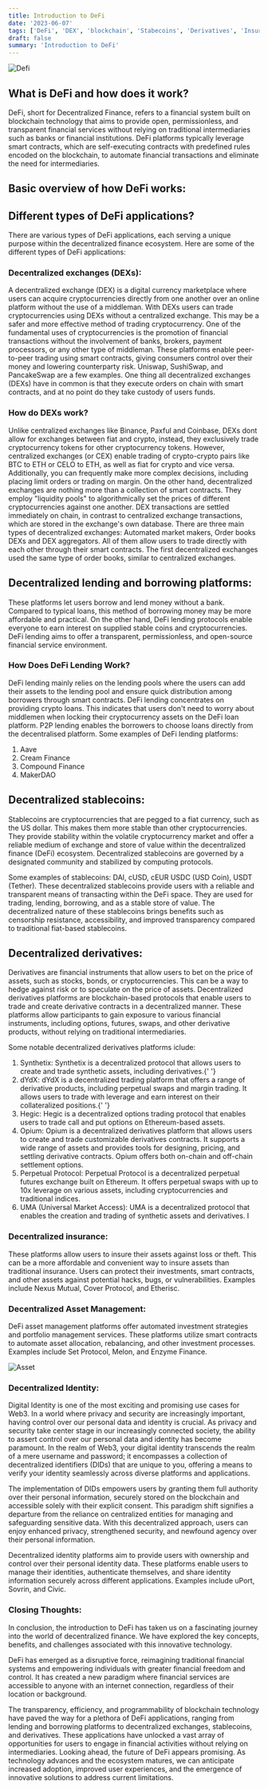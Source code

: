 ```yaml
---
title: Introduction to DeFi
date: '2023-06-07'
tags: ['DeFi', 'DEX', 'blockchain', 'Stabecoins', 'Derivatives', 'Insurance']
draft: false
summary: 'Introduction to DeFi'
---
```


![Defi](/static/images/canada/Defi.jpg)

## What is DeFi and how does it work?

DeFi, short for Decentralized Finance, refers to a financial system built on blockchain technology that aims to provide open, permissionless, and transparent financial services without relying on traditional intermediaries such as banks or financial institutions. DeFi platforms typically leverage smart contracts, which are self-executing contracts with predefined rules encoded on the blockchain, to automate financial transactions and eliminate the need for intermediaries.

## Basic overview of how DeFi works:

## Different types of DeFi applications?

There are various types of DeFi applications, each serving a unique purpose within the decentralized finance ecosystem. Here are some of the different types of DeFi applications:

### Decentralized exchanges (DEXs):

A decentralized exchange (DEX) is a digital currency marketplace where users can acquire cryptocurrencies directly from one another over an online platform without the use of a middleman. With DEXs users can trade cryptocurrencies using DEXs without a centralized exchange. This may be a safer and more effective method of trading cryptocurrency.
One of the fundamental uses of cryptocurrencies is the promotion of financial transactions without the involvement of banks, brokers, payment processors, or any other type of middleman.
These platforms enable peer-to-peer trading using smart contracts, giving consumers control over their money and lowering counterparty risk. Uniswap, SushiSwap, and PancakeSwap are a few examples. One thing all decentralized exchanges (DEXs) have in common is that they execute orders on chain with smart contracts, and at no point do they take custody of users funds.

### How do DEXs work?

Unlike centralized exchanges like Binance, Paxful and Coinbase, DEXs dont allow for exchanges between fiat and crypto, instead, they exclusively trade cryptocurrency tokens for other cryptocurrency tokens. However, centralized exchanges (or CEX) enable trading of crypto-crypto pairs like BTC to ETH or CELO to ETH, as well as fiat for crypto and vice versa. Additionally, you can frequently make more complex decisions, including placing limit orders or trading on margin. On the other hand, decentralized exchanges are nothing more than a collection of smart contracts. They employ "liquidity pools" to algorithmically set the prices of different cryptocurrencies against one another. DEX transactions are settled immediately on chain, in contrast to centralized exchange transactions, which are stored in the exchange's own database. There are three main types of decentralized exchanges: Automated market makers, Order books DEXs and DEX aggregators. All of them allow users to trade directly with each other through their smart contracts. The first decentralized exchanges used the same type of order books, similar to centralized exchanges.

## Decentralized lending and borrowing platforms:

These platforms let users borrow and lend money without a bank. Compared to typical loans, this method of borrowing money may be more affordable and practical.
On the other hand, DeFi lending protocols enable everyone to earn interest on supplied stable coins and cryptocurrencies. DeFi lending aims to offer a transparent, permissionless, and open-source financial service environment.

### How Does DeFi Lending Work?

DeFi lending mainly relies on the lending pools where the users can add their assets to the lending pool and ensure quick distribution among borrowers through smart contracts.
DeFi lending concentrates on providing crypto loans. This indicates that users don't need to worry about middlemen when locking their cryptocurrency assets on the DeFi loan platform. P2P lending enables the borrowers to choose loans directly from the decentralised platform.
Some examples of DeFi lending platforms:

<ol>
  <li>Aave</li>
  <li>Cream Finance</li>
  <li>Compound Finance</li>
  <li>MakerDAO</li>
</ol>

## Decentralized stablecoins:

Stablecoins are cryptocurrencies that are pegged to a fiat currency, such as the US dollar. This makes them more stable than other cryptocurrencies. They provide stability within the volatile cryptocurrency market and offer a reliable medium of exchange and store of value within the decentralized finance (DeFi) ecosystem. Decentralized stablecoins are governed by a designated community and stabilized by computing protocols.

Some examples of stablecoins: DAI, cUSD, cEUR USDC (USD Coin), USDT (Tether). These decentralized stablecoins provide users with a reliable and transparent means of transacting within the DeFi space. They are used for trading, lending, borrowing, and as a stable store of value. The decentralized nature of these stablecoins brings benefits such as censorship resistance, accessibility, and improved transparency compared to traditional fiat-based stablecoins.

## Decentralized derivatives:

Derivatives are financial instruments that allow users to bet on the price of assets, such as stocks, bonds, or cryptocurrencies. This can be a way to hedge against risk or to speculate on the price of assets. Decentralized derivatives platforms are blockchain-based protocols that enable users to trade and create derivative contracts in a decentralized manner. These platforms allow participants to gain exposure to various financial instruments, including options, futures, swaps, and other derivative products, without relying on traditional intermediaries.

Some notable decentralized derivatives platforms iclude:

<ol>
  <li>
    Synthetix: Synthetix is a decentralized protocol that allows users to create and trade synthetic
    assets, including derivatives.{' '}
  </li>
  <li>
    dYdX: dYdX is a decentralized trading platform that offers a range of derivative products,
    including perpetual swaps and margin trading. It allows users to trade with leverage and earn
    interest on their collateralized positions.{' '}
  </li>
  <li>
    Hegic: Hegic is a decentralized options trading protocol that enables users to trade call and
    put options on Ethereum-based assets.
  </li>
  <li>
    Opium: Opium is a decentralized derivatives platform that allows users to create and trade
    customizable derivatives contracts. It supports a wide range of assets and provides tools for
    designing, pricing, and settling derivative contracts. Opium offers both on-chain and off-chain
    settlement options.
  </li>
  <li>
    Perpetual Protocol: Perpetual Protocol is a decentralized perpetual futures exchange built on
    Ethereum. It offers perpetual swaps with up to 10x leverage on various assets, including
    cryptocurrencies and traditional indices.
  </li>
  <li>
    UMA (Universal Market Access): UMA is a decentralized protocol that enables the creation and
    trading of synthetic assets and derivatives. I
  </li>
</ol>

### Decentralized insurance:

These platforms allow users to insure their assets against loss or theft. This can be a more affordable and convenient way to insure assets than traditional insurance. Users can protect their investments, smart contracts, and other assets against potential hacks, bugs, or vulnerabilities. Examples include Nexus Mutual, Cover Protocol, and Etherisc.

### Decentralized Asset Management:

DeFi asset management platforms offer automated investment strategies and portfolio management services. These platforms utilize smart contracts to automate asset allocation, rebalancing, and other investment processes. Examples include Set Protocol, Melon, and Enzyme Finance.

![Asset](/static/images/canada/assetmanagement.png)

### Decentralized Identity:

Digital Identity is one of the most exciting and promising use cases for Web3. In a world where privacy and security are increasingly important, having control over our personal data and identity is crucial. As privacy and security take center stage in our increasingly connected society, the ability to assert control over our personal data and identity has become paramount. In the realm of Web3, your digital identity transcends the realm of a mere username and password; it encompasses a collection of decentralized identifiers (DIDs) that are unique to you, offering a means to verify your identity seamlessly across diverse platforms and applications.

The implementation of DIDs empowers users by granting them full authority over their personal information, securely stored on the blockchain and accessible solely with their explicit consent. This paradigm shift signifies a departure from the reliance on centralized entities for managing and safeguarding sensitive data. With this decentralized approach, users can enjoy enhanced privacy, strengthened security, and newfound agency over their personal information.

Decentralized identity platforms aim to provide users with ownership and control over their personal identity data. These platforms enable users to manage their identities, authenticate themselves, and share identity information securely across different applications. Examples include uPort, Sovrin, and Civic.

### Closing Thoughts:

In conclusion, the introduction to DeFi has taken us on a fascinating journey into the world of decentralized finance. We have explored the key concepts, benefits, and challenges associated with this innovative technology.

DeFi has emerged as a disruptive force, reimagining traditional financial systems and empowering individuals with greater financial freedom and control. It has created a new paradigm where financial services are accessible to anyone with an internet connection, regardless of their location or background.

The transparency, efficiency, and programmability of blockchain technology have paved the way for a plethora of DeFi applications, ranging from lending and borrowing platforms to decentralized exchanges, stablecoins, and derivatives. These applications have unlocked a vast array of opportunities for users to engage in financial activities without relying on intermediaries. Looking ahead, the future of DeFi appears promising. As technology advances and the ecosystem matures, we can anticipate increased adoption, improved user experiences, and the emergence of innovative solutions to address current limitations.
